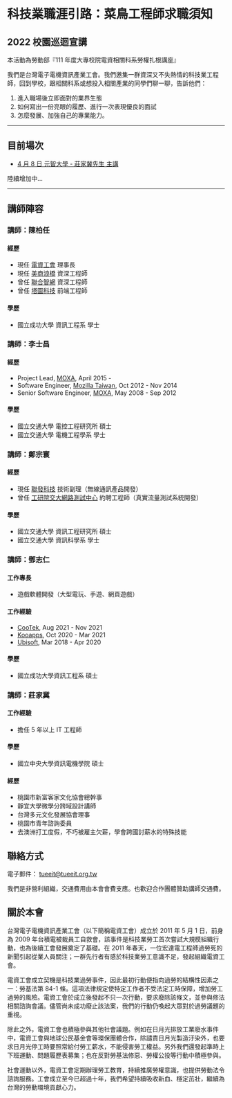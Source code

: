 
# 科技業職涯引路：菜鳥工程師求職須知

<Head>
  <meta property="og:title" content={`科技業職涯引路：菜鳥工程師求職須知 - 台灣電子電機資訊產業工會`} />
  <meta
    property="og:description"
    content="2022 校園巡迴宣講，邀集一群資深又不失熱情的科技業工程師，回到學校，跟相關科系或想投入相關產業的同學們聊一聊"
  />
  <meta property="og:type" content="website" />
</Head>

## 2022 校園巡迴宣講

本活動為勞動部『111 年度大專校院電資相關科系勞權扎根講座』

我們是台灣電子電機資訊產業工會。我們邀集一群資深又不失熱情的科技業工程師，回到學校，跟相關科系或想投入相關產業的同學們聊一聊，告訴他們：

1. 進入職場後立即面對的業界生態
2. 如何寫出一份亮眼的履歷、進行一次表現優良的面試
3. 怎麼發展、加強自己的專業能力。

---

## 目前場次

- [4 月 8 日 元智大學 - 莊家冀先生 主講](/news/20220405)

陸續增加中...

---

## 講師陣容

<Box padding="32px" marginBottom="16px" borderLeft="16px solid #DC3B45">

<HStack justifyContent="space-between" alignItems="center" spacing="16px" pb="16px">

### 講師：陳柏任

<Avatar size="2xl" name="陳柏任" src="/images/proposal/speaker-01.jpeg" showBorder />
</HStack>

#### 經歷

- 現任 [電資工會](https://www.tueeit.org.tw/) 理事長
- 現任 [美商浪橋](https://www.splashtop.com/) 資深工程師
- 曾任 [聯合智網](https://www.udicommerce.com/) 資深工程師
- 曾任 [塔圖科技](https://www.tagtoo.com/) 前端工程師

#### 學歷

- 國立成功大學 資訊工程系 學士

</Box>

<Box padding="32px 16px" marginBottom="16px" borderLeft="16px solid #4C769B">
<HStack justifyContent="space-between" alignItems="center" spacing="16px" pb="16px">

### 講師：李士昌

<Avatar size="2xl" name="李士昌" src="/images/proposal/speaker-02.jpeg" />

</HStack>

#### 經歷

- Project Lead, [MOXA](https://www.moxa.com/), April 2015 -
- Software Engineer, [Mozilla Taiwan](https://www.mozilla.org/zh-TW/), Oct 2012 - Nov 2014
- Senior Software Engineer, [MOXA](https://www.moxa.com/), May 2008 - Sep 2012

#### 學歷

- 國立交通大學 電控工程研究所 碩士
- 國立交通大學 電機工程學系 學士

</Box>

<Box padding="32px 16px" marginBottom="16px" borderLeft="16px solid #DC3B45">

<HStack justifyContent="space-between" alignItems="center" spacing="16px" pb="16px">

### 講師：鄭宗寰

<Avatar size="2xl" name="鄭宗寰" src="/images/proposal/speaker-03.jpeg" />

</HStack>

#### 經歷

- 現任 [聯發科技](https://www.mediatek.tw/) 技術副理（無線通訊產品開發）
- 曾任 [工研院交大網路測試中心](https://www.nbl.org.tw/) 約聘工程師（真實流量測試系統開發）

#### 學歷

- 國立交通大學 資訊工程研究所 碩士
- 國立交通大學 資訊科學系 學士

</Box>

<Box padding="32px 16px" marginBottom="16px" borderLeft="16px solid #4C769B">
<HStack justifyContent="space-between" alignItems="center" spacing="16px" pb="16px">

### 講師：鄧志仁

<Avatar size="2xl" name="鄧志仁" src="/images/proposal/speaker-04.jpeg" />

</HStack>

#### 工作專長

- 遊戲軟體開發（大型電玩、手遊、網頁遊戲）

#### 工作經驗

- [CooTek](https://www.cootek.com/), Aug 2021 - Nov 2021
- [Kooapps](https://kooapps.com/), Oct 2020 - Mar 2021
- [Ubisoft](https://www.ubisoft.com/), Mar 2018 - Apr 2020

#### 學歷

- 國立成功大學資訊工程系 碩士

</Box>

<Box padding="32px 16px" marginBottom="32px" borderLeft="16px solid #DC3B45">
<HStack justifyContent="space-between" alignItems="center" spacing="16px" pb="16px">

### 講師：莊家冀

<Avatar size="2xl" name="莊家冀" src="/images/proposal/speaker-05.jpeg" />

</HStack>

#### 工作經驗

- 擔任 5 年以上 IT 工程師

#### 學歷

- 國立中央大學資訊電機學院 碩士

#### 經歷

- 桃園市新富客家文化協會總幹事
- 靜宜大學微學分跨域設計講師
- 台灣多元文化發展協會理事
- 桃園市青年諮詢委員
- 去澳洲打工度假，不巧被雇主欠薪，學會跨國討薪水的特殊技能

</Box>

## 聯絡方式

電子郵件： tueeit@tueeit.org.tw

我們是非營利組織，交通費用由本會會費支應。也歡迎合作團體贊助講師交通費。

## 關於本會

台灣電子電機資訊產業工會（以下簡稱電資工會）成立於 2011 年 5 月 1 日，前身為 2009 年台積電被裁員工自救會，該事件是科技業勞工首次嘗試大規模組織行動，也為後續工會發展奠定了基礎。在 2011 年春天，一位宏達電工程師過勞死的新聞引起從業人員關注；一群先行者有感於科技業勞工意識不足，發起組織電資工會。

電資工會成立契機是科技業過勞事件，因此最初行動便指向過勞的結構性因素之一：勞基法第 84-1 條。這項法律規定使特定工作者不受法定工時保障，增加勞工過勞的風險。電資工會於成立後發起不只一次行動，要求廢除該條文，並參與修法相關諮詢會議。儘管尚未成功廢止該法案，我們的行動仍喚起大眾對於過勞議題的重視。

除此之外，電資工會也積極參與其他社會議題。例如在日月光排放工業廢水事件中，電資工會與地球公民基金會等環保團體合作，除譴責日月光製造汙染外，也要求日月光停工時要照常給付勞工薪水，不能侵害勞工權益。另外我們還發起準時上下班運動、問題履歷表募集；也在反對勞基法修惡、勞權公投等行動中積極參與。

社會運動以外，電資工會定期辦理勞工教育，持續推廣勞權意識，也提供勞動法令諮詢服務。工會成立至今已超過十年，我們希望持續吸收新血、穩定茁壯，繼續為台灣的勞動環境貢獻心力。
